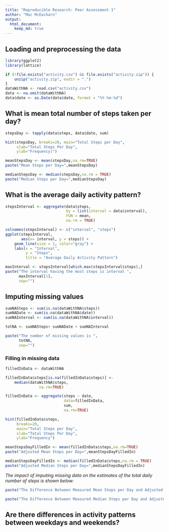 ```yaml
---
title: "Reproducible Research: Peer Assessment 1"
author: "Mac McEacharn"
output: 
  html_document:
    keep_md: true
---
```


## Loading and preprocessing the data

```r
library(ggplot2)
library(lattice)

if (!file.exists("activity.csv") && file.exists("activity.zip")) {
    unzip("activity.zip", exdir = ".")
}
dataWithNA <- read.csv("activity.csv")
data <- na.omit(dataWithNA)
data$date <- as.Date(data$date, format = "%Y-%m-%d")
```


## What is mean total number of steps taken per day?
``` r
stepsDay <- tapply(data$steps, data$date, sum)

hist(stepsDay, breaks=20, main="Total Steps per Day",     
     xlab="Total Steps Per Day", 
     ylab="Frequency)")

```

```r
meanStepsDay <- mean(stepsDay,na.rm=TRUE)
paste("Mean Steps per Day=",meanStepsDay)

```

```r
medianStepsDay <- median(stepsDay,na.rm = TRUE)
paste("Median Steps per Day=",medianStepsDay)

```


## What is the average daily activity pattern?
```r
stepsInterval <- aggregate(data$steps, 
                           by = list(interval = data$interval), 
                           FUN = mean, 
                           na.rm = TRUE)

colnames(stepsInterval) <- c("interval", "steps")
ggplot(stepsInterval, 
       aes(x= interval, y = steps)) +   
    geom_line(size = 1, color="gray") +   
    labs(x = "Interval", 
         y = "Steps", 
         title = "Average Daily Activity Pattern")

```

```r
maxInterval <- stepsInterval[which.max(stepsInterval$steps),]
paste("The interval having the most steps is interval ",
      maxInterval[1],
      sep="")
```
## Imputing missing values

```r
sumNASteps <- sum(is.na(dataWithNA$steps))
sumNADate <- sum(is.na(dataWithNA$date))
sumNAInterval <- sum(is.na(dataWithNA$interval))

totNA <- sumNASteps+ sumNADate + sumNAInterval

paste("The number of missing values is ",
      totNA,
      sep="")
```

### Filling in missing data
```r

filledInData <- dataWithNA

filledInData$steps[is.na(filledInData$steps)] <- 
    median(dataWithNA$steps, 
               na.rm=TRUE)

filledInData <- aggregate(steps ~ date, 
                          data=filledInData, 
                          sum, 
                          na.rm=TRUE)

hist(filledInData$steps, 
     breaks=20, 
     main="Total Steps per Day",     
     xlab="Total Steps Per Day",
     ylab="Frequency")
```     

```r
meanStepsDayFilledIn <- mean(filledInData$steps,na.rm=TRUE)
paste("Adjusted Mean Steps per Day=",meanStepsDayFilledIn)


```

```r
medianStepsDayFilledIn <- median(filledInData$steps,na.rm = TRUE)
paste("Adjusted Median Steps per Day=",medianStepsDayFilledIn)
```

*The impact of imputing missing data on the estimates of the total daily number of steps is shown below:*

```r
paste("The Difference Between Measured Mean Steps per Day and Adjusted Mean Steps Per Day is =",meanStepsDay - meanStepsDayFilledIn)

paste("The Difference Between Measured Median Steps per Day and Adjusted Median Steps Per Day is =",medianStepsDay - medianStepsDayFilledIn)

```

## Are there differences in activity patterns between weekdays and weekends?
